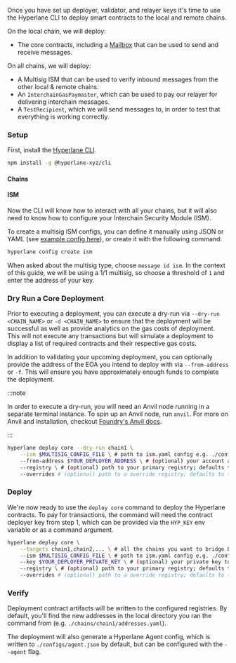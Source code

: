 
Once you have set up deployer, validator, and relayer keys it's time to use the Hyperlane CLI to deploy smart contracts to the local and remote chains.

On the local chain, we will deploy:

- The core contracts, including a [Mailbox](/docs/reference/messaging/messaging-interface) that can be used to send and receive messages.

On all chains, we will deploy:

- A Multisig ISM that can be used to verify inbound messages from the other local & remote chains.
- An `InterchainGasPaymaster`, which can be used to pay our relayer for delivering interchain messages.
- A `TestRecipient`, which we will send messages to, in order to test that everything is working correctly.

### Setup

First, install the [Hyperlane CLI](/docs/reference/cli.mdx).

```bash
npm install -g @hyperlane-xyz/cli
```

#### Chains

<CliChainsPartial />

#### ISM

Now the CLI will know how to interact with all your chains, but it will also need to know how to configure your Interchain Security Module (ISM).

To create a multisig ISM configs, you can define it manually using JSON or YAML (see [example config here](https://github.com/hyperlane-xyz/hyperlane-monorepo/blob/v3/typescript/cli/examples/multisig-ism.yaml)), or create it with the following command:

```bash
hyperlane config create ism
```

When asked about the multisig type, choose `message id ism`. In the context of this guide, we will be using a 1/1 multisig, so choose a threshold of `1` and enter the address of your key.

### Dry Run a Core Deployment

Prior to executing a deployment, you can execute a dry-run via `--dry-run <CHAIN_NAME>`  or `-d <CHAIN_NAME>` to ensure that the deployment will be successful as well as provide analytics on the gas costs of deployment. This will not execute any transactions but will simulate a deployment to display a list of required contracts and their respective gas costs.

In addition to validating your upcoming deployment, you can optionally provide the address of the EOA you intend to deploy with via `--from-address` or `-f`.
This will ensure you have approximately enough funds to complete the deployment.

:::note

In order to execute a dry-run, you will need an Anvil node running in a separate terminal instance.
To spin up an Anvil node, run `anvil`.
For more on Anvil and installation, checkout [Foundry's Anvil docs](https://book.getfoundry.sh/anvil/).

:::

```bash
hyperlane deploy core --dry-run chain1 \
    --ism $MULTISIG_CONFIG_FILE \ # path to ism.yaml config e.g. ./configs/ism.yaml
    --from-address $YOUR_DEPLOYER_ADDRESS \ # (optional) your account address to be impersonated via Anvil; defaults to the HYP_KEY env variable
    --registry \ # (optional) path to your primary registry; defaults to the Hyperlane github registry
    --overrides # (optional) path to a override registry; defaults to the local ./ path
```

### Deploy

We're now ready to use the `deploy core` command to deploy the Hyperlane contracts. To pay for transactions, the command will need the contract deployer key from step 1, which can be provided via the `HYP_KEY` env variable or as a command argument.

```bash
hyperlane deploy core \
    --targets chain1,chain2,... \ # all the chains you want to bridge between
    --ism $MULTISIG_CONFIG_FILE \ # path to ism.yaml config e.g. ./configs/ism.yaml
    --key $YOUR_DEPLOYER_PRIVATE_KEY \ # (optional) your private key to pay for transactions; can also be provided via HYP_KEY env variable
    --registry \ # (optional) path to your primary registry; defaults to the Hyperlane github registry
    --overrides # (optional) path to a override registry; defaults to the local ./ path
```

### Verify

Deployment contract artifacts will be written to the configured registries. By default, you'll find the new addresses in the local directory you ran the command from (e.g. `./chains/chain1/addresses.yaml`).

The deployment will also generate a Hyperlane Agent config, which is written to `./configs/agent.json` by default, but can be configured with the `--agent` flag.
